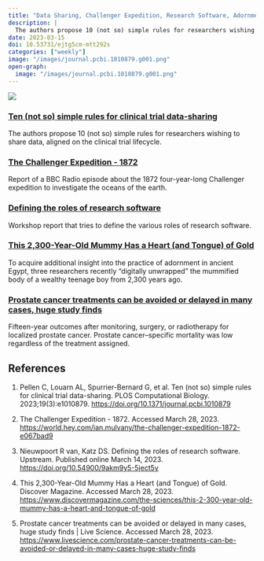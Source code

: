 ```yaml
---
title: "Data Sharing, Challenger Expedition, Research Software, Adornment, Prostate Cancer"
description: |
  The authors propose 10 (not so) simple rules for researchers wishing to share data, aligned on the clinical trial lifecycle.
date: 2023-03-15
doi: 10.53731/ejtg5cm-mtt292s
categories: ["weekly"]
image: "/images/journal.pcbi.1010879.g001.png"
open-graph:
  image: "/images/journal.pcbi.1010879.g001.png"
---
```


![](/images/journal.pcbi.1010879.g001.png)

### [Ten (not so) simple rules for clinical trial data-sharing](https://doi.org/10.1371/journal.pcbi.1010879)
The authors propose 10 (not so) simple rules for researchers wishing to share data, aligned on the clinical trial lifecycle.

### [The Challenger Expedition - 1872](https://world.hey.com/ian.mulvany/the-challenger-expedition-1872-e067bad9)
Report of a BBC Radio episode about the 1872 four-year-long Challenger expedition to investigate the oceans of the earth.

### [Defining the roles of research software](https://doi.org/10.54900/9akm9y5-5ject5y)
Workshop report that tries to define the various roles of research software.

### [This 2,300-Year-Old Mummy Has a Heart (and Tongue) of Gold](https://www.discovermagazine.com/the-sciences/this-2-300-year-old-mummy-has-a-heart-and-tongue-of-gold)
To acquire additional insight into the practice of adornment in ancient Egypt, three researchers recently "digitally unwrapped" the mummified body of a wealthy teenage boy from 2,300 years ago.

### [Prostate cancer treatments can be avoided or delayed in many cases, huge study finds](https://www.livescience.com/prostate-cancer-treatments-can-be-avoided-or-delayed-in-many-cases-huge-study-finds)
Fifteen-year outcomes after monitoring, surgery, or radiotherapy for localized prostate cancer. Prostate cancer–specific mortality was low regardless of the treatment assigned.

## References

1. Pellen C, Louarn AL, Spurrier-Bernard G, et al. Ten (not so) simple rules for clinical trial data-sharing. PLOS Computational Biology. 2023;19(3):e1010879. <https://doi.org/10.1371/journal.pcbi.1010879>

1. The Challenger Expedition - 1872. Accessed March 28, 2023. <https://world.hey.com/ian.mulvany/the-challenger-expedition-1872-e067bad9>

1. Nieuwpoort R van, Katz DS. Defining the roles of research software. Upstream. Published online March 14, 2023. <https://doi.org/10.54900/9akm9y5-5ject5y>

1. This 2,300-Year-Old Mummy Has a Heart (and Tongue) of Gold. Discover Magazine. Accessed March 28, 2023. <https://www.discovermagazine.com/the-sciences/this-2-300-year-old-mummy-has-a-heart-and-tongue-of-gold>

1. Prostate cancer treatments can be avoided or delayed in many cases, huge study finds | Live Science. Accessed March 28, 2023. <https://www.livescience.com/prostate-cancer-treatments-can-be-avoided-or-delayed-in-many-cases-huge-study-finds>
